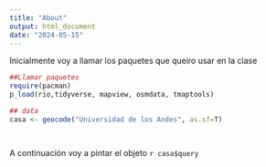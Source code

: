 ```yaml
---
title: "About"
output: html_document
date: "2024-05-15"
---
```


Inicialmente voy a llamar los paquetes que queiro usar en la clase

```r
##Llamar paquetes
require(pacman)
p_load(rio,tidyverse, mapview, osmdata, tmaptools)

## data
casa <- geocode("Universidad de los Andes", as.sf=T)




```

A continuación voy a pintar el objeto ` r casa$query`
